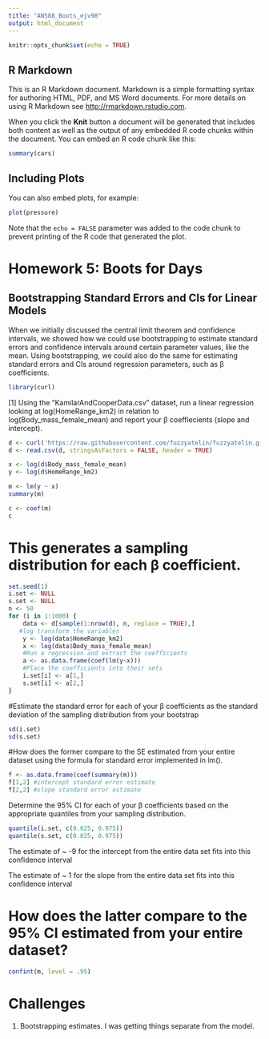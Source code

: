 ```yaml
---
title: "AN588_Boots_ejv98"
output: html_document
---
```


```r
knitr::opts_chunk$set(echo = TRUE)
```

## R Markdown

This is an R Markdown document. Markdown is a simple formatting syntax for authoring HTML, PDF, and MS Word documents. For more details on using R Markdown see <http://rmarkdown.rstudio.com>.

When you click the **Knit** button a document will be generated that includes both content as well as the output of any embedded R code chunks within the document. You can embed an R code chunk like this:

```r
summary(cars)
```

## Including Plots

You can also embed plots, for example:

```r
plot(pressure)
```

Note that the `echo = FALSE` parameter was added to the code chunk to prevent printing of the R code that generated the plot.

# Homework 5: Boots for Days

## Bootstrapping Standard Errors and CIs for Linear Models 

When we initially discussed the central limit theorem and confidence intervals, we showed how we could use bootstrapping to estimate standard errors and confidence intervals around certain parameter values, like the mean. Using bootstrapping, we could also do the same for estimating standard errors and CIs around regression parameters, such as β coefficients.

```r
library(curl)
```

[1] Using the “KamilarAndCooperData.csv” dataset, run a linear regression looking at log(HomeRange_km2) in relation to log(Body_mass_female_mean) and report your β coeffiecients (slope and intercept).

```r
d <- curl('https://raw.githubusercontent.com/fuzzyatelin/fuzzyatelin.github.io/master/AN588_Fall21/KamilarAndCooperData.csv')
d <- read.csv(d, stringsAsFactors = FALSE, header = TRUE)
```

```r
x <- log(d$Body_mass_female_mean)
y <- log(d$HomeRange_km2)
```

```r
m <- lm(y ~ x)
summary(m)
```

```r
c <- coef(m)
c
```

# This generates a sampling distribution for each β coefficient.

```r
set.seed(1)
i.set <- NULL
s.set <- NULL
n <- 50
for (i in 1:1000) {
    data <- d[sample(1:nrow(d), n, replace = TRUE),]
   #log transform the variables
    y <- log(data$HomeRange_km2)
    x <- log(data$Body_mass_female_mean)
    #Run a regression and extract the coefficients 
    a <- as.data.frame(coef(lm(y~x)))
    #Place the coefficients into their sets 
    i.set[i] <- a[1,] 
    s.set[i] <- a[2,] 
}
```


#Estimate the standard error for each of your β coefficients as the standard deviation of the sampling distribution from your bootstrap 

```r
sd(i.set)
sd(s.set)
```

#How does the former compare to the SE estimated from your entire dataset using the formula for standard error implemented in lm().

```r
f <- as.data.frame(coef(summary(m)))
f[1,2] #intercept standard error estimate
f[2,2] #slope standard error estimate
```

Determine the 95% CI for each of your β coefficients based on the appropriate quantiles from your sampling distribution.

```r
quantile(i.set, c(0.025, 0.975))
quantile(s.set, c(0.025, 0.975))
```

 The estimate of ~ -9 for the intercept from the entire data set fits into this confidence interval
 
 The estimate of ~ 1 for the slope from the entire data set fits into this confidence interval

# How does the latter compare to the 95% CI estimated from your entire dataset?

```r
confint(m, level = .95)
```

# Challenges 

1. Bootstrapping estimates. I was getting things separate from the model. 



